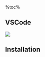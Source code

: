 %toc%

<article>

# VSCode

![](../../../../public/assets/images/app/web_development/posts/vscode/banner.png)

## Installation






</article>
